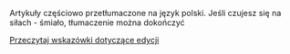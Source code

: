 Artykuły częściowo przetłumaczone na język polski. Jeśli czujesz się na siłach - śmiało, tłumaczenie można dokończyć

[[pl/Wiki/Instrukcja Stylów|Przeczytaj wskazówki dotyczące edycji]]